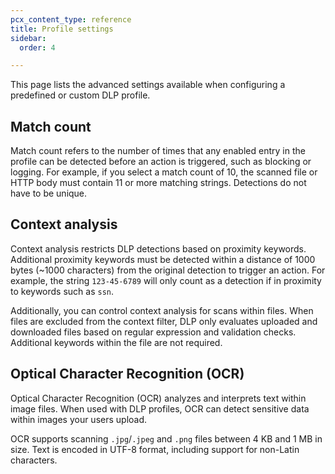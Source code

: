 ```yaml
---
pcx_content_type: reference
title: Profile settings
sidebar:
  order: 4

---
```



This page lists the advanced settings available when configuring a predefined or custom DLP profile.

## Match count

Match count refers to the number of times that any enabled entry in the profile can be detected before an action is triggered, such as blocking or logging. For example, if you select a match count of 10, the scanned file or HTTP body must contain 11 or more matching strings. Detections do not have to be unique.

## Context analysis

Context analysis restricts DLP detections based on proximity keywords. Additional proximity keywords must be detected within a distance of 1000 bytes (\~1000 characters) from the original detection to trigger an action. For example, the string `123-45-6789` will only count as a detection if in proximity to keywords such as `ssn`.

Additionally, you can control context analysis for scans within files. When files are excluded from the context filter, DLP only evaluates uploaded and downloaded files based on regular expression and validation checks. Additional keywords within the file are not required.

## Optical Character Recognition (OCR) <Badge text="Beta" variant="caution" size="small" />

Optical Character Recognition (OCR) analyzes and interprets text within image files. When used with DLP profiles, OCR can detect sensitive data within images your users upload.

OCR supports scanning `.jpg`/`.jpeg` and `.png` files between 4 KB and 1 MB in size. Text is encoded in UTF-8 format, including support for non-Latin characters.
